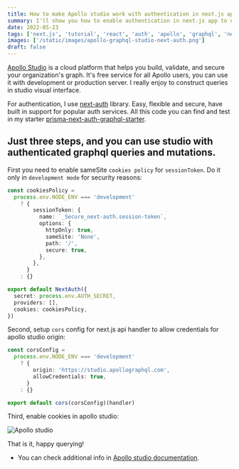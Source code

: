 ```yaml
---
title: How to make Apollo studio work with authentication in next.js app on dev mode
summary: I'll show you how to enable authentication in next.js app to use shielded queries in Apollo studio in development mode.
date: 2022-05-23
tags: ['next.js', 'tutorial', 'react', 'auth', 'apollo', 'graphql', 'next-auth']
images: ['/static/images/apollo-graphql-studio-next-auth.png']
draft: false
---
```


[Apollo Studio](https://www.apollographql.com/docs/studio/) is a cloud platform that helps you build, validate, and secure your organization's graph. It's free service for all Apollo users, you can use it with development or production server. I really enjoy to construct queries in studio visual interface.

For authentication, I use [next-auth](https://next-auth.js.org/) library. Easy, flexible and secure, have built in support for popular auth services. All this code you can find and test in my starter [prisma-next-auth-graphql-starter](https://github.com/wangel13/prisma-next-auth-graphql-starter).

## Just three steps, and you can use studio with authenticated graphql queries and mutations.

First you need to enable sameSite `cookies policy` for `sessionToken`. Do it only in `development mode` for security reasons:

```jsx:/pages/api/auth/[...nextauth].ts
const cookiesPolicy =
  process.env.NODE_ENV === 'development'
    ? {
        sessionToken: {
          name: `_Secure_next-auth.session-token`,
          options: {
            httpOnly: true,
            sameSite: 'None',
            path: '/',
            secure: true,
          },
        },
      }
    : {}

export default NextAuth({
  secret: process.env.AUTH_SECRET,
  providers: [],
  cookies: cookiesPolicy,
})
```

Second, setup `cors` config for next.js api handler to allow credentials for apollo studio origin:

```jsx:/pages/api/graphql.ts
const corsConfig =
  process.env.NODE_ENV === 'development'
    ? {
        origin: 'https://studio.apollographql.com',
        allowCredentials: true,
      }
    : {}

export default cors(corsConfig)(handler)
```

Third, enable cookies in apollo studio:

![Apollo studio](/static/images/apollo-studio-auth-settings.png)

That is it, happy querying!

- You can check additional info in [Apollo studio documentation](https://www.apollographql.com/docs/studio/explorer/connecting-authenticating/).
